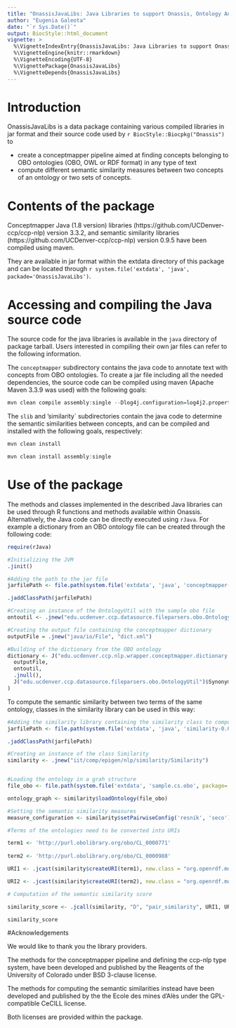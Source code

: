 ```yaml
---
title: "OnassisJavaLibs: Java Libraries to support Onassis, Ontology Annotation and Semantic Similarity software"
author: "Eugenia Galeota"
date: "`r Sys.Date()`"
output: BiocStyle::html_document
vignette: >
  %\VignetteIndexEntry{OnassisJavaLibs: Java Libraries to support Onassis, Ontology Annotation and Semantic Similarity software}
  %\VignetteEngine{knitr::rmarkdown}
  %\VignetteEncoding{UTF-8}
  %\VignettePackage{OnassisJavaLibs}
  %\VignetteDepends{OnassisJavaLibs}
---
```


# Introduction

OnassisJavaLibs is a data package containing various compiled libraries in jar format and their source code used by `r BiocStyle::Biocpkg("Onassis")` to
<ul>
<li>
 create a conceptmapper pipeline aimed at finding concepts belonging to OBO ontologies  (OBO, OWL or RDF format) in any type of text </li>
 <li> compute different semantic similarity measures between two concepts of an ontology or two sets of concepts. </li>
 </ul>
 
# Contents of the package

Conceptmapper Java (1.8 version) libraries (https://github.com/UCDenver-ccp/ccp-nlp) version 3.3.2, and semantic similarity libraries (https://github.com/UCDenver-ccp/ccp-nlp) version 0.9.5 have been compiled using maven. 

They are available in jar format within the extdata directory of this package and can be located through `r system.file('extdata', 'java', packade='OnassisJavaLibs')`.

# Accessing and compiling the Java source code

The source code for the java libraries is available in the `java` directory of package tarball. Users interested in compiling their own jar files can refer to the following information. 

The `conceptmapper` subdirectory contains the java code to annotate text with concepts from OBO ontologies. 
To create a jar file including all the needed dependencies, the source code can be compiled using maven (Apache Maven 3.3.9 was used) with the following goals:

```r
mvn clean compile assembly:single --Dlog4j.configuration=log4j2.properties
```

The `slib` and 'similarity` subdirectories contain the java code to determine the semantic similarities between concepts, and can be compiled and installed with the following goals, respectively:

```r
mvn clean install 
```

```r
mvn clean install assembly:single 
```

# Use of the package 

The methods and classes implemented in the described Java libraries can be used through R functions and methods available within Onassis. Alternatively, the Java code can be directly executed using `rJava`. For example a dictionary from an OBO ontology file can be created through the following code: 

```r

require(rJava)

#Initializing the JVM
.jinit()

#Adding the path to the jar file
jarfilePath <- file.path(system.file('extdata', 'java', 'conceptmapper-0.0.1-SNAPSHOT-jar-with-dependencies.jar', package='OnassisJavaLibs'))

.jaddClassPath(jarfilePath)

#Creating an instance of the OntologyUtil with the sample obo file
ontoutil <- .jnew("edu.ucdenver.ccp.datasource.fileparsers.obo.OntologyUtil", .jnew('java/io/File', file.path(system.file('extdata', 'sample.cs.obo', package='OnassisJavaLibs'))))

#Creating the output file containing the conceptmapper dictionary
outputFile = .jnew("java/io/File", "dict.xml")

#Building of the dictionary from the OBO ontology
dictionary <- J("edu.ucdenver.ccp.nlp.wrapper.conceptmapper.dictionary.obo.OboToDictionary")$buildDictionary(
  outputFile,
  ontoutil,
  .jnull(),
  J("edu.ucdenver.ccp.datasource.fileparsers.obo.OntologyUtil")$SynonymType$EXACT
)
```

To compute the semantic similarity between two terms of the same ontology, classes in the similarity library can be used in this way:

```r

#Adding the similarity library containing the similarity class to compute semantic similarities
jarfilePath <- file.path(system.file('extdata', 'java', 'similarity-0.0.1-SNAPSHOT-jar-with-dependencies.jar', package='OnassisJavaLibs'))

.jaddClassPath(jarfilePath)

#Creating an instance of the class Similarity
similarity <- .jnew("iit/comp/epigen/nlp/similarity/Similarity")


#Loading the ontology in a grah structure
file_obo <- file.path(system.file('extdata', 'sample.cs.obo', package='OnassisJavaLibs'))

ontology_graph <- similarity$loadOntology(file_obo)

#Setting the semantic similarity measures 
measure_configuration <- similarity$setPairwiseConfig('resnik', 'seco')

#Terms of the ontologies need to be converted into URIs

term1 <- 'http://purl.obolibrary.org/obo/CL_0000771'
  
term2 <- 'http://purl.obolibrary.org/obo/CL_0000988'

URI1 <- .jcast(similarity$createURI(term1), new.class = "org.openrdf.model.URI", check = FALSE, convert.array = FALSE)

URI2 <- .jcast(similarity$createURI(term2), new.class = "org.openrdf.model.URI", check = FALSE, convert.array = FALSE)

# Computation of the semantic similarity score

similarity_score <- .jcall(similarity, "D", "pair_similarity", URI1, URI2, .jcast(ontology_graph, new.class = "slib.graph.model.graph.G"), measure_configuration)

similarity_score
```

#Acknowledgements 

We would like to thank you the library providers.

The methods for the conceptmapper pipeline and defining the ccp-nlp type system, have been developed and published by the Reagents of the University of Colorado under BSD 3-clause license. 

The methods for computing the semantic similarities instead have been developed and published by the the Ecole des mines d'Alès under the GPL-compatible CeCILL license.

Both licenses are provided within the package.
